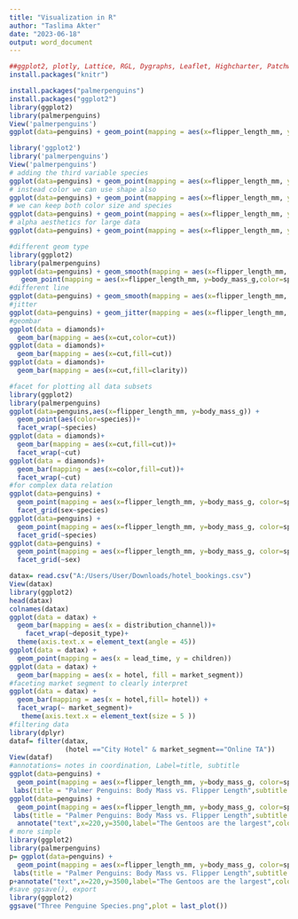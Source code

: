 ---
title: "Visualization in R"
author: "Taslima Akter"
date: "2023-06-18"
output: word_document
---

```{r}
##ggplot2, plotly, Lattice, RGL, Dygraphs, Leaflet, Highcharter, Patchwork, gganimate, ggridges.
install.packages("knitr")

install.packages("palmerpenguins")
install.packages("ggplot2")
library(ggplot2)
library(palmerpenguins)
View('palmerpenguins')
ggplot(data=penguins) + geom_point(mapping = aes(x=flipper_length_mm, y=body_mass_g))
```
```{r}
library('ggplot2')
library('palmerpenguins')
View('palmerpenguins')
# adding the third variable species
ggplot(data=penguins) + geom_point(mapping = aes(x=flipper_length_mm, y=body_mass_g, color=species))
# instead color we can use shape also
ggplot(data=penguins) + geom_point(mapping = aes(x=flipper_length_mm, y=body_mass_g, shape=species))
# we can keep both color size and species
ggplot(data=penguins) + geom_point(mapping = aes(x=flipper_length_mm, y=body_mass_g, shape=species, size=species,color =species))
# alpha aesthetics for large data
ggplot(data=penguins) + geom_point(mapping = aes(x=flipper_length_mm, y=body_mass_g, alpha=species))
```
```{r}
#different geom type
library(ggplot2)
library(palmerpenguins)
ggplot(data=penguins) + geom_smooth(mapping = aes(x=flipper_length_mm, y=body_mass_g))+
   geom_point(mapping = aes(x=flipper_length_mm, y=body_mass_g,color=species))
#different line
ggplot(data=penguins) + geom_smooth(mapping = aes(x=flipper_length_mm, y=body_mass_g, linetype=species))
#jitter
ggplot(data=penguins) + geom_jitter(mapping = aes(x=flipper_length_mm, y=body_mass_g))
#geombar
ggplot(data = diamonds)+
  geom_bar(mapping = aes(x=cut,color=cut))
ggplot(data = diamonds)+
  geom_bar(mapping = aes(x=cut,fill=cut))
ggplot(data = diamonds)+
  geom_bar(mapping = aes(x=cut,fill=clarity))
```
```{r}
#facet for plotting all data subsets
library(ggplot2)
library(palmerpenguins)
ggplot(data=penguins,aes(x=flipper_length_mm, y=body_mass_g)) + 
  geom_point(aes(color=species))+
  facet_wrap(~species)
ggplot(data = diamonds)+
  geom_bar(mapping = aes(x=cut,fill=cut))+
  facet_wrap(~cut)
ggplot(data = diamonds)+
  geom_bar(mapping = aes(x=color,fill=cut))+
  facet_wrap(~cut)
#for complex data relation
ggplot(data=penguins) + 
  geom_point(mapping = aes(x=flipper_length_mm, y=body_mass_g, color=species))+
  facet_grid(sex~species)
ggplot(data=penguins) + 
  geom_point(mapping = aes(x=flipper_length_mm, y=body_mass_g, color=species))+
  facet_grid(~species)
ggplot(data=penguins) + 
  geom_point(mapping = aes(x=flipper_length_mm, y=body_mass_g, color=species))+
  facet_grid(~sex)

```
```{r}
datax= read.csv("A:/Users/User/Downloads/hotel_bookings.csv")
View(datax)
library(ggplot2)
head(datax)
colnames(datax)
ggplot(data = datax) +
  geom_bar(mapping = aes(x = distribution_channel))+
    facet_wrap(~deposit_type)+
  theme(axis.text.x = element_text(angle = 45))
ggplot(data = datax) +
  geom_point(mapping = aes(x = lead_time, y = children))
ggplot(data = datax) +
  geom_bar(mapping = aes(x = hotel, fill = market_segment))
#faceting market segment to clearly interpret
ggplot(data = datax) +
  geom_bar(mapping = aes(x = hotel,fill= hotel)) +
  facet_wrap(~ market_segment)+
   theme(axis.text.x = element_text(size = 5 ))
#filtering data
library(dplyr)
dataf= filter(datax, 
              (hotel =="City Hotel" & market_segment=="Online TA"))
View(dataf)
#annotations= notes in coordination, Label=title, subtitle
ggplot(data=penguins) + 
  geom_point(mapping = aes(x=flipper_length_mm, y=body_mass_g, color=species))+ 
 labs(title = "Palmer Penguins: Body Mass vs. Flipper Length",subtitle = "Sample of the Three Penguin Species",caption = "Data Collected by Dr Kristen Gorman")
ggplot(data=penguins) + 
  geom_point(mapping = aes(x=flipper_length_mm, y=body_mass_g, color=species))+ 
 labs(title = "Palmer Penguins: Body Mass vs. Flipper Length",subtitle = "Sample of the Three Penguin Species",caption = "Data Collected by Dr Kristen Gorman")+
  annotate("text",x=220,y=3500,label="The Gentoos are the largest",color="purple",size= 3, angle = 25)
# more simple
library(ggplot2)
library(palmerpenguins)
p= ggplot(data=penguins) +
  geom_point(mapping = aes(x=flipper_length_mm, y=body_mass_g, color=species))+ 
 labs(title = "Palmer Penguins: Body Mass vs. Flipper Length",subtitle = "Sample of the Three Penguin Species",caption = "Data Collected by Dr Kristen Gorman")
p+annotate("text",x=220,y=3500,label="The Gentoos are the largest",color="purple",size= 3, angle = 25)
#save ggsave(), export
library(ggplot2)
ggsave("Three Penguine Species.png",plot = last_plot())
```

